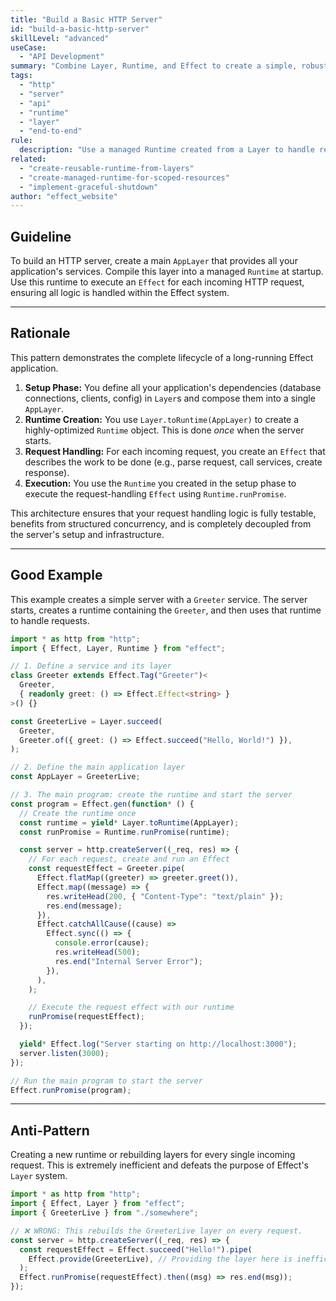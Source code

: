 ```yaml
---
title: "Build a Basic HTTP Server"
id: "build-a-basic-http-server"
skillLevel: "advanced"
useCase:
  - "API Development"
summary: "Combine Layer, Runtime, and Effect to create a simple, robust HTTP server using Node.js's built-in http module."
tags:
  - "http"
  - "server"
  - "api"
  - "runtime"
  - "layer"
  - "end-to-end"
rule:
  description: "Use a managed Runtime created from a Layer to handle requests in a Node.js HTTP server."
related:
  - "create-reusable-runtime-from-layers"
  - "create-managed-runtime-for-scoped-resources"
  - "implement-graceful-shutdown"
author: "effect_website"
---
```


## Guideline

To build an HTTP server, create a main `AppLayer` that provides all your application's services. Compile this layer into a managed `Runtime` at startup. Use this runtime to execute an `Effect` for each incoming HTTP request, ensuring all logic is handled within the Effect system.

---

## Rationale

This pattern demonstrates the complete lifecycle of a long-running Effect application.
1.  **Setup Phase:** You define all your application's dependencies (database connections, clients, config) in `Layer`s and compose them into a single `AppLayer`.
2.  **Runtime Creation:** You use `Layer.toRuntime(AppLayer)` to create a highly-optimized `Runtime` object. This is done *once* when the server starts.
3.  **Request Handling:** For each incoming request, you create an `Effect` that describes the work to be done (e.g., parse request, call services, create response).
4.  **Execution:** You use the `Runtime` you created in the setup phase to execute the request-handling `Effect` using `Runtime.runPromise`.

This architecture ensures that your request handling logic is fully testable, benefits from structured concurrency, and is completely decoupled from the server's setup and infrastructure.

---

## Good Example

This example creates a simple server with a `Greeter` service. The server starts, creates a runtime containing the `Greeter`, and then uses that runtime to handle requests.

```typescript
import * as http from "http";
import { Effect, Layer, Runtime } from "effect";

// 1. Define a service and its layer
class Greeter extends Effect.Tag("Greeter")<
  Greeter,
  { readonly greet: () => Effect.Effect<string> }
>() {}

const GreeterLive = Layer.succeed(
  Greeter,
  Greeter.of({ greet: () => Effect.succeed("Hello, World!") }),
);

// 2. Define the main application layer
const AppLayer = GreeterLive;

// 3. The main program: create the runtime and start the server
const program = Effect.gen(function* () {
  // Create the runtime once
  const runtime = yield* Layer.toRuntime(AppLayer);
  const runPromise = Runtime.runPromise(runtime);

  const server = http.createServer((_req, res) => {
    // For each request, create and run an Effect
    const requestEffect = Greeter.pipe(
      Effect.flatMap((greeter) => greeter.greet()),
      Effect.map((message) => {
        res.writeHead(200, { "Content-Type": "text/plain" });
        res.end(message);
      }),
      Effect.catchAllCause((cause) =>
        Effect.sync(() => {
          console.error(cause);
          res.writeHead(500);
          res.end("Internal Server Error");
        }),
      ),
    );

    // Execute the request effect with our runtime
    runPromise(requestEffect);
  });

  yield* Effect.log("Server starting on http://localhost:3000");
  server.listen(3000);
});

// Run the main program to start the server
Effect.runPromise(program);
```

---

## Anti-Pattern

Creating a new runtime or rebuilding layers for every single incoming request. This is extremely inefficient and defeats the purpose of Effect's `Layer` system.

```typescript
import * as http from "http";
import { Effect, Layer } from "effect";
import { GreeterLive } from "./somewhere";

// ❌ WRONG: This rebuilds the GreeterLive layer on every request.
const server = http.createServer((_req, res) => {
  const requestEffect = Effect.succeed("Hello!").pipe(
    Effect.provide(GreeterLive), // Providing the layer here is inefficient
  );
  Effect.runPromise(requestEffect).then((msg) => res.end(msg));
});
```